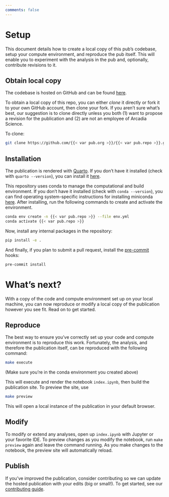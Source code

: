 ```yaml
---
comments: false
---
```


# Setup

This document details how to create a local copy of this pub's codebase, setup your compute environment, and reproduce the pub itself. This will enable you to experiment with the analysis in the pub and, optionally, contribute revisions to it.

## Obtain local copy

The codebase is hosted on GitHub and can be found [here](https://github.com/{{< var pub.org >}}/{{< var pub.repo >}}).

To obtain a local copy of this repo, you can either *clone* it directly or fork it to your own GitHub account, then clone your fork. If you aren't sure what's best, our suggestion is to clone directly unless you both (1) want to propose a revision for the publication and (2) are not an employee of Arcadia Science.

To clone:

```bash
git clone https://github.com/{{< var pub.org >}}/{{< var pub.repo >}}.git --recurse-submodules
```

## Installation

::: {.callout-important}
The publication is rendered with [Quarto](https://quarto.org/). If you don't have it installed (check with `quarto --version`), you can install it [here](https://quarto.org/docs/get-started/).
:::

This repository uses conda to manage the computational and build environment. If you don't have it installed (check with `conda --version`), you can find operating system-specific instructions for installing miniconda [here](https://docs.conda.io/projects/miniconda/en/latest/). After installing, run the following commands to create and activate the environment.

```bash
conda env create -n {{< var pub.repo >}} --file env.yml
conda activate {{< var pub.repo >}}
```

Now, install any internal packages in the repository:

```bash
pip install -e .
```

And finally, if you plan to submit a pull request, install the [pre-commit](https://pre-commit.com/) hooks:

```bash
pre-commit install
```

# What's next?

With a copy of the code and compute environment set up on your local machine, you can now reproduce or modify a local copy of the publication however you see fit. Read on to get started.

## Reproduce

The best way to ensure you've correctly set up your code and compute environment is to reproduce this work. Fortunately, the analysis, and therefore the publication itself, can be reproduced with the following command:

```bash
make execute
```

(Make sure you're in the conda environment you created above)

This will execute and render the notebook `index.ipynb`, then build the publication site. To preview the site, use

```bash
make preview
```

This will open a local instance of the publication in your default browser.

## Modify

To modify or extend any analyses, open up `index.ipynb` with Jupyter or your favorite IDE. To preview changes as you modify the notebook, run `make preview` again and leave the command running. As you make changes to the notebook, the preview site will automatically reload.

## Publish

If you've improved the publication, consider contributing so we can update the hosted publication with your edits (big or small!). To get started, see our [contributing guide](CONTRIBUTING.qmd).
